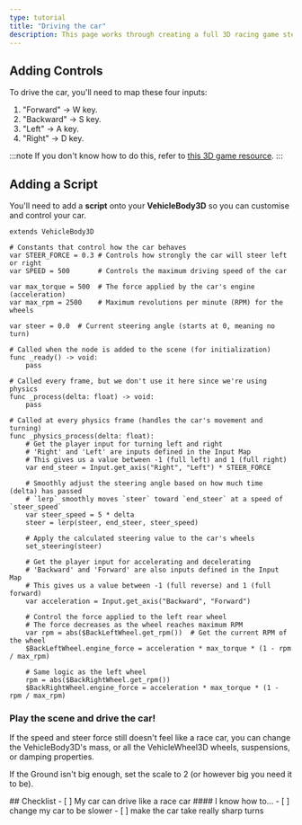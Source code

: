 ```yaml
---
type: tutorial
title: "Driving the car"
description: This page works through creating a full 3D racing game step-by-step
---
```



## Adding Controls

To drive the car, you'll need to map these four inputs:
1. "Forward" -> W key.
1. "Backward" -> S key.
1. "Left" -> A key.
1. "Right" -> D key.

:::note
If you don't know how to do this, refer to [this 3D game resource](/game-design/godot/3d-intro/4-changing-controls/).
:::
## Adding a Script

You'll need to add a **script** onto your **VehicleBody3D** so you can customise and control your car.

```gdscript title="car.gd"
extends VehicleBody3D

# Constants that control how the car behaves
var STEER_FORCE = 0.3 # Controls how strongly the car will steer left or right
var SPEED = 500       # Controls the maximum driving speed of the car

var max_torque = 500  # The force applied by the car's engine (acceleration)
var max_rpm = 2500    # Maximum revolutions per minute (RPM) for the wheels

var steer = 0.0  # Current steering angle (starts at 0, meaning no turn)

# Called when the node is added to the scene (for initialization)
func _ready() -> void:
	pass

# Called every frame, but we don't use it here since we're using physics
func _process(delta: float) -> void:
	pass

# Called at every physics frame (handles the car's movement and turning)
func _physics_process(delta: float):
	# Get the player input for turning left and right
	# 'Right' and 'Left' are inputs defined in the Input Map
	# This gives us a value between -1 (full left) and 1 (full right)
	var end_steer = Input.get_axis("Right", "Left") * STEER_FORCE
	
	# Smoothly adjust the steering angle based on how much time (delta) has passed
	# `lerp` smoothly moves `steer` toward `end_steer` at a speed of `steer_speed`
	var steer_speed = 5 * delta
	steer = lerp(steer, end_steer, steer_speed)
	
	# Apply the calculated steering value to the car's wheels
	set_steering(steer)

	# Get the player input for accelerating and decelerating
	# 'Backward' and 'Forward' are also inputs defined in the Input Map
	# This gives us a value between -1 (full reverse) and 1 (full forward)
	var acceleration = Input.get_axis("Backward", "Forward")

	# Control the force applied to the left rear wheel
	# The force decreases as the wheel reaches maximum RPM
	var rpm = abs($BackLeftWheel.get_rpm())  # Get the current RPM of the wheel
	$BackLeftWheel.engine_force = acceleration * max_torque * (1 - rpm / max_rpm)

	# Same logic as the left wheel
	rpm = abs($BackRightWheel.get_rpm())
	$BackRightWheel.engine_force = acceleration * max_torque * (1 - rpm / max_rpm)

```

### Play the scene and drive the car!

If the speed and steer force still doesn't feel like a race car, you can
change the VehicleBody3D's mass, or all the VehicleWheel3D wheels, suspensions, or damping properties.

If the Ground isn't big enough, set the scale to 2 (or however big you need it to be).

<Box>
## Checklist
<Checklist>
- [ ] My car can drive like a race car
#### I know how to...
- [ ] change my car to be slower
- [ ] make the car take really sharp turns
</Checklist>
</Box>